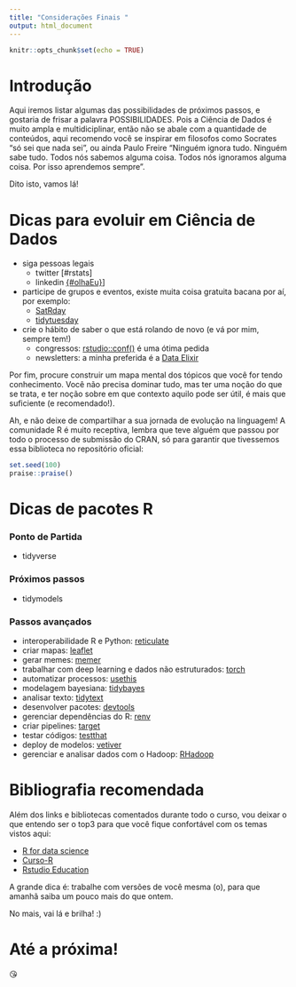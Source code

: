 ```yaml
---
title: "Considerações Finais "
output: html_document
---
```


```r
knitr::opts_chunk$set(echo = TRUE)
```

# Introdução

Aqui iremos listar algumas das possibilidades de próximos passos, e gostaria de frisar a palavra POSSIBILIDADES. Pois a Ciência de Dados é muito ampla e multidiciplinar, então não se abale com a quantidade de conteúdos, aqui recomendo você se inspirar em filosofos como Socrates "só sei que nada sei", ou ainda Paulo Freire "Ninguém ignora tudo. Ninguém sabe tudo. Todos nós sabemos alguma coisa. Todos nós ignoramos alguma coisa. Por isso aprendemos sempre".

Dito isto, vamos lá!



# Dicas para evoluir em Ciência de Dados

-   siga pessoas legais
    - twitter [#rstats]
    - linkedin [{#olhaEu}](https://www.linkedin.com/in/nathaliademetrio/)]
    
-   participe de grupos e eventos, existe muita coisa gratuita bacana por aí, por exemplo:
    - [SatRday](https://satrdays.org/) 
    - [tidytuesday](https://www.tidytuesday.com/) 
  
-   crie o hábito de saber o que está rolando de novo (e vá por mim, sempre tem!)
    -   congressos: [rstudio::conf()](https://rstudio.com/conference/) é uma ótima pedida
    -   newsletters: a minha preferida é a [Data Elixir](https://dataelixir.com/)
   
Por fim, procure construir um mapa mental dos tópicos que você for tendo conhecimento. Você não precisa dominar tudo, mas ter uma noção do que se trata, e ter noção sobre em que contexto aquilo pode ser útil, é mais que suficiente (e recomendado!).


Ah, e não deixe de compartilhar a sua jornada de evolução na linguagem! A comunidade R é muito receptiva, lembra que teve alguém que passou por todo o processo de submissão do CRAN, só para garantir que tivessemos essa biblioteca no repositório oficial:

```r
set.seed(100)
praise::praise()
```



# Dicas de pacotes R

### Ponto de Partida

-   tidyverse


### Próximos passos

-   tidymodels

### Passos avançados

-   interoperabilidade R e Python: [reticulate](https://rstudio.github.io/reticulate/)
-   criar mapas: [leaflet](https://rstudio.github.io/leaflet/)
-   gerar memes: [memer](https://github.com/sctyner/memer)
-   trabalhar com deep learning e dados não estruturados: [torch](https://torch.mlverse.org/packages/)
-   automatizar processos: [usethis](https://github.com/r-lib/usethis)
-   modelagem bayesiana: [tidybayes](http://mjskay.github.io/tidybayes/)
-   analisar texto: [tidytext](https://github.com/juliasilge/tidytext)
-   desenvolver pacotes: [devtools](https://github.com/r-lib/devtools)
-   gerenciar dependências do R: [renv](https://rstudio.github.io/renv/articles/renv.html)
-   criar pipelines: [target](https://cran.r-project.org/web/packages/targets/vignettes/overview.html)
-   testar códigos: [testthat](https://testthat.r-lib.org/)
-   deploy de modelos: [vetiver](https://github.com/rstudio/vetiver-r)
-   gerenciar e analisar dados com o Hadoop: [RHadoop](https://github.com/RevolutionAnalytics/RHadoop/wiki)


# Bibliografia recomendada

Além dos links e bibliotecas comentados durante todo o curso, vou deixar o que entendo ser o top3 para que você fique confortável com os temas vistos aqui:

 - [R for data science](https://r4ds.had.co.nz/introduction.html)
 - [Curso-R](https://www.curso-r.com/material/)
 - [Rstudio Education](https://education.rstudio.com/)


A grande dica é: trabalhe com versões de você mesma (o), para que amanhã saiba um pouco mais do que ontem. 

No mais, vai lá e brilha! :)

# Até a próxima! 
😘
